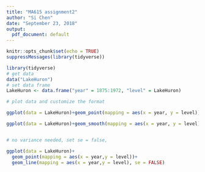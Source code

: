 ---
title: "MA615 assignment2"
author: "Si Chen"
date: "September 23, 2018"
output: 
  pdf_document: default
---

```{r setup, include=FALSE}
knitr::opts_chunk$set(echo = TRUE)
suppressMessages(library(tidyverse))
```

```{r }
library(tidyverse)
# get data
data("LakeHuron")
# set data frame 
LakeHuron <- data.frame("year" = 1875:1972, "level" = LakeHuron)
```

```{r }

# plot data and customize the format

ggplot(data = LakeHuron)+geom_point(mapping = aes(x = year, y = level))

ggplot(data = LakeHuron)+geom_smooth(mapping = aes(x = year, y = level))


# no variance needed, set se = false,

ggplot(data = LakeHuron)+
  geom_point(mapping = aes(x = year,y = level))+
  geom_line(mapping = aes(x = year,y = level), se = FALSE)

```